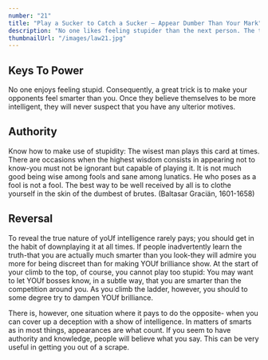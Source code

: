 ```yaml
---
number: "21"
title: "Play a Sucker to Catch a Sucker – Appear Dumber Than Your Mark"
description: "No one likes feeling stupider than the next person. The trick, then, is to make your victims feel smart-and not just smart, but smarter than you are. Once convinced of this, they will never suspect that you may have ulterior motives."
thumbnailUrl: "/images/law21.jpg"
---
```


## Keys To Power

No one enjoys feeling stupid. Consequently, a great trick is to make your opponents feel smarter than you. Once they believe themselves to be more intelligent, they will never suspect that you have any ulterior motives.

## Authority

Know how to make use of stupidity: The wisest man plays this card at times. There are occasions when the highest wisdom consists in appearing not to know-you must not be ignorant but capable of playing it. It is not much good being wise among fools and sane among lunatics. He who poses as a fool is not a fooI. The best way to be weIl received by all is to clothe yourself in the skin of the dumbest of brutes. (Baltasar Graciän, 1601-1658)

## Reversal

To reveal the true nature of yoUf intelligence rarely pays; you should get in the habit of downplaying it at all times. If people inadvertently learn the truth-that you are actually much smarter than you look-they will admire you more for being discreet than for making YOUf brilliance show. At the start of your climb to the top, of course, you cannot play too stupid: You may want to let YOUf bosses know, in a subtle way, that you are smarter than the competition around you. As you climb the ladder, however, you should to some degree try to dampen YOUf brilliance.

There is, however, one situation where it pays to do the opposite-­ when you can cover up a deception with a show of intelligence. In matters of smarts as in most things, appearances are what count. If you seem to have authority and knowledge, people will believe what you say. This can be very useful in getting you out of a scrape.
